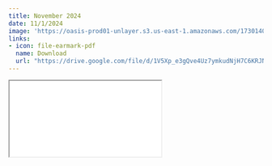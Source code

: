```yaml
---
title: November 2024
date: 11/1/2024
image: 'https://oasis-prod01-unlayer.s3.us-east-1.amazonaws.com/1730140780089-Award+Pic.jpg'
links:
- icon: file-earmark-pdf
  name: Download
  url: "https://drive.google.com/file/d/1V5Xp_e3gQve4Uz7ymkudNjH7C6KRJNAk/view?usp=drive_link"
---
```



```{=html}
<iframe class="news ar4x3" src="./nov24.html" title="November Newsletter"></iframe>
```

